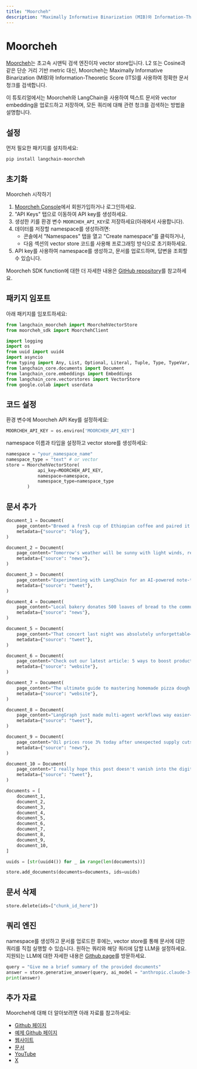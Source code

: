 ```yaml
---
title: "Moorcheh"
description: "Maximally Informative Binarization (MIB)와 Information-Theoretic Score (ITS)를 사용하는 초고속 시맨틱 검색 엔진 및 vector store"
---
```


# Moorcheh

[Moorcheh](https://www.moorcheh.ai/)는 초고속 시맨틱 검색 엔진이자 vector store입니다. L2 또는 Cosine과 같은 단순 거리 기반 metric 대신, Moorcheh는 Maximally Informative Binarization (MIB)와 Information-Theoretic Score (ITS)를 사용하여 정확한 문서 청크를 검색합니다.

이 튜토리얼에서는 Moorcheh와 LangChain을 사용하여 텍스트 문서와 vector embedding을 업로드하고 저장하며, 모든 쿼리에 대해 관련 청크를 검색하는 방법을 설명합니다.

## 설정

먼저 필요한 패키지를 설치하세요:

```bash
pip install langchain-moorcheh
```

## 초기화

Moorcheh 시작하기

1. [Moorcheh Console](https://console.moorcheh.ai/)에서 회원가입하거나 로그인하세요.
2. "API Keys" 탭으로 이동하여 API key를 생성하세요.
3. 생성한 키를 환경 변수 `MOORCHEH_API_KEY`로 저장하세요(아래에서 사용합니다).
4. 데이터를 저장할 namespace를 생성하려면:
   - 콘솔에서 "Namespaces" 탭을 열고 "Create namespace"를 클릭하거나,
   - 다음 섹션의 vector store 코드를 사용해 프로그래밍 방식으로 초기화하세요.
5. API key를 사용하여 namespace를 생성하고, 문서를 업로드하며, 답변을 조회할 수 있습니다.

Moorcheh SDK function에 대한 더 자세한 내용은 [GitHub repository](https://github.com/moorcheh-ai/moorcheh-python-sdk)를 참고하세요.

## 패키지 임포트

아래 패키지를 임포트하세요:

```python
from langchain_moorcheh import MoorchehVectorStore
from moorcheh_sdk import MoorchehClient

import logging
import os
from uuid import uuid4
import asyncio
from typing import Any, List, Optional, Literal, Tuple, Type, TypeVar, Sequence
from langchain_core.documents import Document
from langchain_core.embeddings import Embeddings
from langchain_core.vectorstores import VectorStore
from google.colab import userdata
```

## 코드 설정

환경 변수에 Moorcheh API Key를 설정하세요:

```python
MOORCHEH_API_KEY = os.environ['MOORCHEH_API_KEY']
```

namespace 이름과 타입을 설정하고 vector store를 생성하세요:

```python
namespace = "your_namespace_name"
namespace_type = "text" # or vector
store = MoorchehVectorStore(
            api_key=MOORCHEH_API_KEY,
            namespace=namespace,
            namespace_type=namespace_type
        )
```

## 문서 추가

```python
document_1 = Document(
    page_content="Brewed a fresh cup of Ethiopian coffee and paired it with a warm croissant.",
    metadata={"source": "blog"},
)

document_2 = Document(
    page_content="Tomorrow's weather will be sunny with light winds, reaching a high of 78°F.",
    metadata={"source": "news"},
)

document_3 = Document(
    page_content="Experimenting with LangChain for an AI-powered note-taking assistant!",
    metadata={"source": "tweet"},
)

document_4 = Document(
    page_content="Local bakery donates 500 loaves of bread to the community food bank.",
    metadata={"source": "news"},
)

document_5 = Document(
    page_content="That concert last night was absolutely unforgettable—what a performance!",
    metadata={"source": "tweet"},
)

document_6 = Document(
    page_content="Check out our latest article: 5 ways to boost productivity while working from home.",
    metadata={"source": "website"},
)

document_7 = Document(
    page_content="The ultimate guide to mastering homemade pizza dough.",
    metadata={"source": "website"},
)

document_8 = Document(
    page_content="LangGraph just made multi-agent workflows way easier—seriously impressive!",
    metadata={"source": "tweet"},
)

document_9 = Document(
    page_content="Oil prices rose 3% today after unexpected supply cuts from major exporters.",
    metadata={"source": "news"},
)

document_10 = Document(
    page_content="I really hope this post doesn't vanish into the digital void…",
    metadata={"source": "tweet"},
)

documents = [
    document_1,
    document_2,
    document_3,
    document_4,
    document_5,
    document_6,
    document_7,
    document_8,
    document_9,
    document_10,
]

uuids = [str(uuid4()) for _ in range(len(documents))]

store.add_documents(documents=documents, ids=uuids)
```

## 문서 삭제

```python
store.delete(ids=["chunk_id_here"])
```

## 쿼리 엔진

namespace를 생성하고 문서를 업로드한 후에는, vector store를 통해 문서에 대한 쿼리를 직접 실행할 수 있습니다. 원하는 쿼리와 해당 쿼리에 답할 LLM을 설정하세요. 지원되는 LLM에 대한 자세한 내용은 [Github page](https://github.com/moorcheh-ai/moorcheh-python-sdk)를 방문하세요.

```python
query = "Give me a brief summary of the provided documents"
answer = store.generative_answer(query, ai_model = "anthropic.claude-3-7-sonnet-20250219-v1:0")
print(answer)
```

## 추가 자료

Moorcheh에 대해 더 알아보려면 아래 자료를 참고하세요:

*   [Github 페이지](https://github.com/moorcheh-ai/moorcheh-python-sdk)
*   [예제 Github 페이지](https://github.com/moorcheh-ai/moorcheh-examples)
*   [웹사이트](https://www.moorcheh.ai/)
*   [문서](https://console.moorcheh.ai/docs)
*   [YouTube](https://www.youtube.com/@moorchehai)
*   [X](https://x.com/moorcheh_ai)
